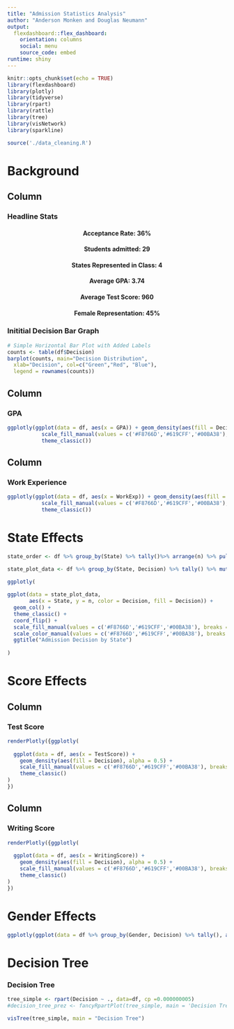 ```yaml
---
title: "Admission Statistics Analysis"
author: "Anderson Monken and Douglas Neumann"
output: 
  flexdashboard::flex_dashboard:
    orientation: columns
    social: menu
    source_code: embed
runtime: shiny
---
```


```r
knitr::opts_chunk$set(echo = TRUE)
library(flexdashboard)
library(plotly)
library(tidyverse)
library(rpart)
library(rattle)
library(tree)
library(visNetwork)
library(sparkline)

source('./data_cleaning.R')
```

Background
========================================================

Column
-------------------------------------

### Headline Stats

<center>
<h4> Acceptance Rate: <b>36%</b> </h4>
<h4> Students admitted: <b>29</b> </h4>
<h4> States Represented in Class: <b>4</b> </h4>
<h4> Average GPA: <b>3.74</b> </h4>
<h4> Average Test Score: <b>960</b> </h4>
<h4> Female Representation: <b>45%</b> </h4>
</center>

### Inititial Decision Bar Graph
```r
# Simple Horizontal Bar Plot with Added Labels
counts <- table(df$Decision)
barplot(counts, main="Decision Distribution",
  xlab="Decision", col=c("Green","Red", "Blue"),
  legend = rownames(counts))
```


Column
-------------------------------------

### GPA

```r
ggplotly(ggplot(data = df, aes(x = GPA)) + geom_density(aes(fill = Decision), alpha = 0.5) + 
           scale_fill_manual(values = c('#F8766D','#619CFF','#00BA38'), breaks = c('Decline','Waitlist','Admit')) +
           theme_classic())
```
Column
-------------------------------------

### Work Experience

```r
ggplotly(ggplot(data = df, aes(x = WorkExp)) + geom_density(aes(fill = Decision), alpha = 0.5) +
           scale_fill_manual(values = c('#F8766D','#619CFF','#00BA38'), breaks = c('Decline','Waitlist','Admit')) +
           theme_classic())
```


State Effects
========================================================

```r

state_order <- df %>% group_by(State) %>% tally()%>% arrange(n) %>% pull(State)

state_plot_data <- df %>% group_by(State, Decision) %>% tally() %>% mutate(Decision = factor(Decision, levels = c('Admit','Waitlist','Decline')), State = factor(State, state_order))

ggplotly(
  
ggplot(data = state_plot_data, 
       aes(x = State, y = n, color = Decision, fill = Decision)) + 
  geom_col() + 
  theme_classic() + 
  coord_flip() + 
  scale_fill_manual(values = c('#F8766D','#619CFF','#00BA38'), breaks = c('Decline','Waitlist','Admit')) +
  scale_color_manual(values = c('#F8766D','#619CFF','#00BA38'), breaks = c('Decline','Waitlist','Admit')) +
  ggtitle("Admission Decision by State")
         
)
```


Score Effects
========================================================


Column
-------------------------------------

### Test Score

```r
renderPlotly({ggplotly(
  
  ggplot(data = df, aes(x = TestScore)) + 
    geom_density(aes(fill = Decision), alpha = 0.5) + 
    scale_fill_manual(values = c('#F8766D','#619CFF','#00BA38'), breaks = c('Decline','Waitlist','Admit')) +
    theme_classic()
)
})
```

Column
-------------------------------------

### Writing Score

```r
renderPlotly({ggplotly(
  
  ggplot(data = df, aes(x = WritingScore)) + 
    geom_density(aes(fill = Decision), alpha = 0.5) + 
    scale_fill_manual(values = c('#F8766D','#619CFF','#00BA38'), breaks = c('Decline','Waitlist','Admit')) +
    theme_classic()
)
})
```





Gender Effects
========================================================

```r
ggplotly(ggplot(data = df %>% group_by(Gender, Decision) %>% tally(), aes(x = Gender, y = n, color = Decision, fill = Decision)) + geom_col() + theme_classic())
```


Decision Tree
=========================================================


### Decision Tree

```r
tree_simple <- rpart(Decision ~ ., data=df, cp =0.000000005)
#decision_tree_prez <- fancyRpartPlot(tree_simple, main = 'Decision Tree of Admissions\n\n', sub = NA)

visTree(tree_simple, main = "Decision Tree")

```
